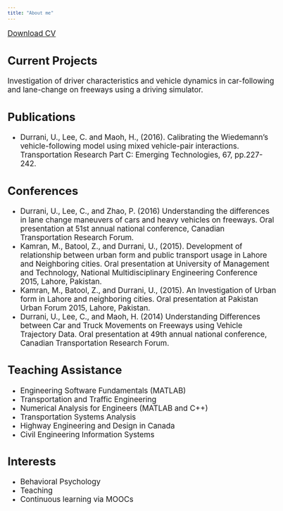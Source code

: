 ```yaml
---
title: "About me"
---
```

  

<style type="text/css">

body, td {
   font-size: 17px;
}
code.r{
  font-size: 12px;
}
pre {
  font-size: 12px
}
</style>  

  
<a href="CV.pdf#" class="download" title="Download CV as PDF">Download CV</a>			

## Current Projects
Investigation of driver characteristics and vehicle dynamics in car-following and lane-change on freeways using a driving simulator.
  
## Publications
* Durrani, U., Lee, C. and Maoh, H., (2016). Calibrating the Wiedemann’s vehicle-following model using mixed vehicle-pair interactions. Transportation Research Part C: Emerging Technologies, 67, pp.227-242. 

## Conferences
* Durrani, U., Lee, C., and Zhao, P. (2016) Understanding the differences in lane change maneuvers of cars and heavy vehicles on freeways. Oral presentation at 51st  annual national conference, Canadian Transportation Research Forum.   
* Kamran, M., Batool, Z., and Durrani, U., (2015). Development of relationship between urban form and public transport usage in Lahore and Neighboring cities. Oral presentation at University of Management and Technology, National Multidisciplinary Engineering Conference 2015, Lahore, Pakistan. 
* Kamran, M., Batool, Z., and Durrani, U., (2015). An Investigation of Urban form in Lahore and neighboring cities. Oral presentation at Pakistan Urban Forum 2015, Lahore, Pakistan. 
* Durrani, U., Lee, C., and Maoh, H. (2014) Understanding Differences between Car and Truck Movements on Freeways using Vehicle Trajectory Data. Oral presentation at 49th annual national conference, Canadian Transportation Research Forum.  

## Teaching Assistance
* Engineering Software Fundamentals (MATLAB)
* Transportation and Traffic Engineering
* Numerical Analysis for Engineers (MATLAB and C++)
* Transportation Systems Analysis
* Highway Engineering and Design in Canada
* Civil Engineering Information Systems



## Interests
* Behavioral Psychology
* Teaching
* Continuous learning via MOOCs








